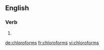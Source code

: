 ==English==

===Verb===
{{head|en}}

# {{en-third-person singular of|chloroform}}

[[de:chloroforms]]
[[fr:chloroforms]]
[[vi:chloroforms]]